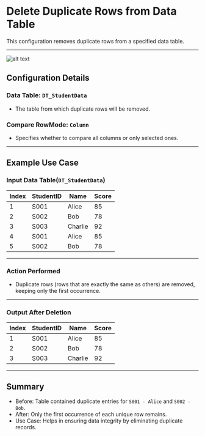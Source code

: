 # Delete Duplicate Rows from Data Table

This configuration removes duplicate rows from a specified data table.

---
![alt text](../../../assets/datatable/delete-duplicate-rows-from-data-table.png)

## Configuration Details

### Data Table: `DT_StudentData`
- The table from which duplicate rows will be removed.

### Compare RowMode: `Column`
- Specifies whether to compare all columns or only selected ones.
---

## Example Use Case

### Input Data Table(`DT_StudentData`)

| Index | StudentID | Name    | Score |
|-------|----------|---------|------|
| 1     | S001     | Alice   | 85   |
| 2     | S002     | Bob     | 78   |
| 3     | S003     | Charlie | 92   |
| 4     | S001     | Alice   | 85   |
| 5     | S002     | Bob     | 78   |

---

### Action Performed
- Duplicate rows (rows that are exactly the same as others) are removed, keeping only the first occurrence.

---

### Output After Deletion

| Index | StudentID | Name    | Score |
|-------|----------|---------|------|
| 1     | S001     | Alice   | 85   |
| 2     | S002     | Bob     | 78   |
| 3     | S003     | Charlie | 92   |

---

## Summary
- Before: Table contained duplicate entries for `S001 - Alice` and `S002 - Bob`.
- After: Only the first occurrence of each unique row remains.
- Use Case: Helps in ensuring data integrity by eliminating duplicate records.